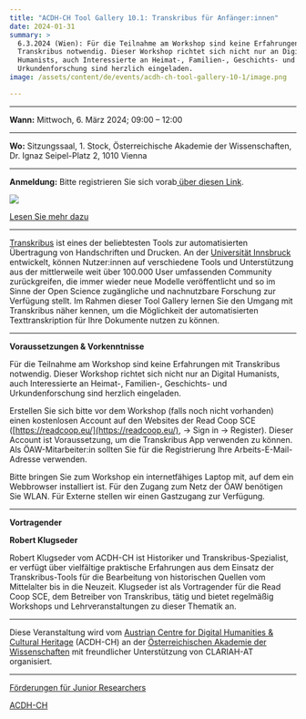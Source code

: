 ```yaml
---
title: "ACDH-CH Tool Gallery 10.1: Transkribus für Anfänger:innen"
date: 2024-01-31
summary: >
  6.3.2024 (Wien): Für die Teilnahme am Workshop sind keine Erfahrungen mit
  Transkribus notwendig. Dieser Workshop richtet sich nicht nur an Digital
  Humanists, auch Interessierte an Heimat-, Familien-, Geschichts- und
  Urkundenforschung sind herzlich eingeladen.
image: /assets/content/de/events/acdh-ch-tool-gallery-10-1/image.png

---
```


***

**Wann:** Mittwoch, 6. März 2024; 09:00 – 12:00

***

**Wo:** Sitzungssaal, 1. Stock, Österreichische Akademie der Wissenschaften, Dr. Ignaz Seipel-Platz 2, 1010 Vienna

***

**Anmeldung:** Bitte registrieren Sie sich vorab[ über diesen Link](https://www.oeaw.ac.at/acdh/events/registration/acdh-ch-tool-gallery).

![](/assets/content/de/events/acdh-ch-tool-gallery-10-1/funding-transkribus-de-final-v2.0-1-1024x576.png)

[Lesen Sie mehr dazu](/de/funding-opportunities-for-junior-researcher/)

***

[Transkribus](https://readcoop.eu/de/transkribus/) ist eines der beliebtesten Tools zur automatisierten Übertragung von Handschriften und Drucken. An der [Universität Innsbruck](/de/consortium/university-of-innsbruck/) entwickelt, können Nutzer:innen auf verschiedene Tools und Unterstützung aus der mittlerweile weit über 100.000 User umfassenden Community zurückgreifen, die immer wieder neue Modelle veröffentlicht und so im Sinne der Open Science zugängliche und nachnutzbare Forschung zur Verfügung stellt. Im Rahmen dieser Tool Gallery lernen Sie den Umgang mit Transkribus näher kennen, um die Möglichkeit der automatisierten Texttranskription für Ihre Dokumente nutzen zu können.

***

**Voraussetzungen & Vorkenntnisse**

Für die Teilnahme am Workshop sind keine Erfahrungen mit Transkribus notwendig. Dieser Workshop richtet sich nicht nur an Digital Humanists, auch Interessierte an Heimat-, Familien-, Geschichts- und Urkundenforschung sind herzlich eingeladen.

Erstellen Sie sich bitte vor dem Workshop (falls noch nicht vorhanden) einen kostenlosen Account auf den Websites der Read Coop SCE ([https://readcoop.eu/](https://readcoop.eu/), -> Sign in -> Register). Dieser Account ist Voraussetzung, um die Transkribus App verwenden zu können. Als ÖAW-Mitarbeiter:in sollten Sie für die Registrierung Ihre Arbeits-E-Mail-Adresse verwenden.

Bitte bringen Sie zum Workshop ein internetfähiges Laptop mit, auf dem ein Webbrowser installiert ist. Für den Zugang zum Netz der ÖAW benötigen Sie WLAN. Für Externe stellen wir einen Gastzugang zur Verfügung.

***

**Vortragender**

**Robert Klugseder**

Robert Klugseder vom ACDH-CH ist Historiker und Transkribus-Spezialist, er verfügt über vielfältige praktische Erfahrungen aus dem Einsatz der Transkribus-Tools für die Bearbeitung von historischen Quellen vom Mittelalter bis in die Neuzeit. Klugseder ist als Vortragender für die Read Coop SCE, dem Betreiber von Transkribus, tätig und bietet regelmäßig Workshops und Lehrveranstaltungen zu dieser Thematik an.

***

Diese Veranstaltung wird vom [Austrian Centre for Digital Humanities & Cultural Heritage](https://www.oeaw.ac.at/acdh/events/event-series/acdh-ch-tool-gallery-101) (ACDH-CH) an der [Österreichischen Akademie der Wissenschaften](/de/consortium/austrian-academy-of-sciences/) mit freundlicher Unterstützung von CLARIAH-AT organisiert.

***

[Förderungen für Junior Researchers](/de/funding-opportunities-for-junior-researcher/)

[ACDH-CH](https://www.oeaw.ac.at/acdh/)
